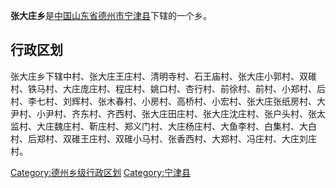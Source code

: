 '''张大庄乡'''是[[中华人民共和国|中国]][[山东省|山东省]][[德州市|德州市]][[宁津县|宁津县]]下辖的一个乡。

== 行政区划 ==

张大庄乡下辖中村、张大庄王庄村、清明寺村、石王庙村、张大庄小郭村、双碓村、铁马村、大庄庞庄村、程庄村、姚口村、杏行村、前徐村、前村、小郑村、后村、李七村、刘辉村、张木春村、小房村、高桥村、小宏村、张大庄张纸房村、大尹村、小尹村、齐东村、齐西村、张大庄田庄村、张大庄沈庄村、张户头村、张太监村、大庄魏庄村、靳庄村、郑义门村、大庄杨庄村、大鱼李村、白集村、大白村、后郑村、双碓王庄村、双碓小马村、张香西村、大郑村、冯庄村、大庄刘庄村。

{{山东小作品}}
{{宁津县行政区划}}

[[Category:德州乡级行政区划|Category:德州乡级行政区划]]
[[Category:宁津县|Category:宁津县]]